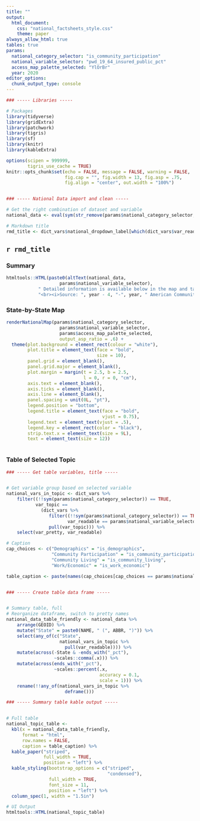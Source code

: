 ```yaml
---
title: ""
output: 
  html_document:
    css: "national_factsheets_style.css"
    theme: paper
always_allow_html: true
tables: true
params:
  national_category_selector: "is_community_participation"
  national_variable_selector: "pwd_19_64_insured_public_pct"
  access_map_palette_selected: "YlOrBr"
  year: 2020
editor_options: 
  chunk_output_type: console
---
```


```r

### ----- Libraries -----

# Packages
library(tidyverse)
library(gridExtra)
library(patchwork)
library(tigris)
library(sf)
library(knitr)
library(kableExtra)

options(scipen = 999999,
        tigris_use_cache = TRUE)
knitr::opts_chunk$set(echo = FALSE, message = FALSE, warning = FALSE,
                      fig.cap = "", fig.width = 13, fig.asp = .75,
                      fig.align = "center", out.width = "100%")


### ----- National Data import and clean -----

# Get the right combination of dataset and variable
national_data <- eval(sym(str_remove(params$national_category_selector, "^is_")))

# Markdown title
rmd_title <- dict_vars$national_dropdown_label[which(dict_vars$var_readable == params$national_variable_selector)][1]

```

## `r rmd_title`

### Summary

```r

htmltools::HTML(paste0(altText(national_data, 
                    params$national_variable_selector),
            " Detailed information is available below in the map and table below.",
            "<br><i>Source: ", year - 4, "-", year, " American Community Survey 5-Year Estimates.</i>"))

```

### State-by-State Map

```r

renderNationalMap(params$national_category_selector, 
                    params$national_variable_selector,
                    params$access_map_palette_selected,
                    output_asp_ratio = .6) +
  theme(plot.background = element_rect(colour = "white"),
        plot.title = element_text(face = "bold",
                                  size = 10),
        panel.grid = element_blank(),
        panel.grid.major = element_blank(),
        plot.margin = margin(t = 2.5, b = 2.5,
                             l = 0, r = 0, "cm"),
        axis.text = element_blank(),
        axis.ticks = element_blank(),
        axis.line = element_blank(),
        panel.spacing = unit(0L, "pt"),
        legend.position = "bottom",
        legend.title = element_text(face = "bold",
                                    vjust = 0.75),
        legend.text = element_text(vjust = .5),
        legend.key = element_rect(color = "black"),
        strip.text.x = element_text(size = 9L),
        text = element_text(size = 12))
  
```

\newpage

### Table of Selected Topic

```r


### ----- Get table variables, title -----


# Get variable group based on selected variable
national_vars_in_topic <- dict_vars %>% 
    filter((!!sym(params$national_category_selector)) == TRUE,
           var_topic ==
             (dict_vars %>% 
                filter((!!sym(params$national_category_selector)) == TRUE,
                       var_readable == params$national_variable_selector) %>% 
                pull(var_topic))) %>% 
    select(var_pretty, var_readable)

# Caption
cap_choices <- c("Demographics" = "is_demographics", 
                 "Community Participation" = "is_community_participation", 
                 "Community Living" = "is_community_living", 
                 "Work/Economic" = "is_work_economic")

table_caption <- paste(names(cap_choices[cap_choices == params$national_category_selector]), "Table")


### ----- Create table data frame -----


# Summary table, full
# Reorganize dataframe, switch to pretty names
national_data_table_friendly <- national_data %>%
    arrange(GEOID) %>% 
    mutate("State" = paste0(NAME, " (", ABBR, ")")) %>% 
    select(any_of(c("State",
                    national_vars_in_topic %>% 
                      pull(var_readable)))) %>% 
    mutate(across(-State & -ends_with("_pct"),
                  ~scales::comma(.x))) %>% 
    mutate(across(ends_with("_pct"),
                  ~scales::percent(.x, 
                                   accuracy = 0.1,
                                   scale = 1))) %>% 
    rename(!!any_of(national_vars_in_topic %>% 
                      deframe()))

### ----- Summary table kable output -----


# Full table
national_topic_table <- 
  kbl(x = national_data_table_friendly,
      format = "html",
      row.names = FALSE,
      caption = table_caption) %>%
  kable_paper("striped",
              full_width = TRUE,
              position = "left") %>% 
  kable_styling(bootstrap_options = c("striped",
                                      "condensed"),
                full_width = TRUE,
                font_size = 11,
                position = "left") %>% 
  column_spec(1, width = "1.5in")

# UI Output
htmltools::HTML(national_topic_table) 

```